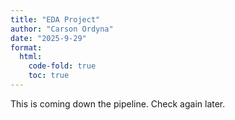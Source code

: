 ```yaml
---
title: "EDA Project"
author: "Carson Ordyna"
date: "2025-9-29"
format:
  html:
    code-fold: true
    toc: true
---
```


This is coming down the pipeline. Check again later.